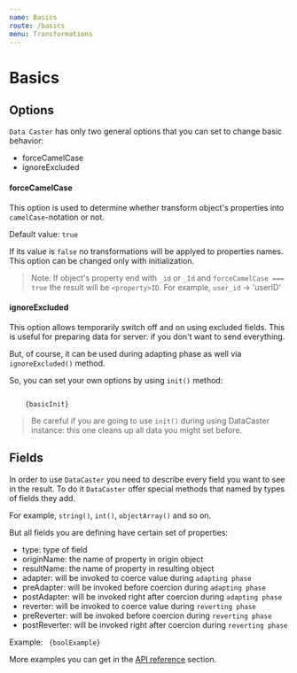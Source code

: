 ```yaml
---
name: Basics
route: /basics
menu: Transformations
---
```



# Basics

## Options

`Data Caster` has only two general options that you can set to change basic behavior:
- forceCamelCase
- ignoreExcluded

#### forceCamelCase

This option is used to determine whether transform object's properties into `camelCase`-notation
or not.

Default value: `true`

If its value is `false` no transformations will be applyed to properties names.
This option can be changed only with initialization.

> Note:
> If object's property end with `_id` or `_Id` and `forceCamelCase === true` the result will be
> `<property>ID`. For example, `user_id` -> 'userID'

#### ignoreExcluded

This option allows temporarily switch off and on using excluded fields. This is useful for
preparing data for server: if you don't want to send everything.

But, of course, it can be used during adapting phase as well via `ignoreExcluded()` method.

So, you can set your own options by using `init()` method:

<Code>
    {basicInit}
</Code>

> Be careful if you are going to use `init()` during using DataCaster instance: this one
> cleans up all data you might set before.

## Fields

In order to use `DataCaster` you need to describe every field you want to see in the result.
To do it `DataCaster` offer special methods that named by types of fields they add.

For example, `string()`, `int()`, `objectArray()` and so on.

But all fields you are defining have certain set of properties:
- type: type of field
- originName: the name of property in origin object
- resultName: the name of property in resulting object
- adapter: will be invoked to coerce value during `adapting phase`
- preAdapter: will be invoked before coercion during `adapting phase`
- postAdapter: will be invoked right after coercion during `adapting phase`
- reverter: will be invoked to coerce value during `reverting phase`
- preReverter: will be invoked before coercion during `reverting phase`
- postReverter: will be invoked right after coercion during `reverting phase`

Example:
<Code>
    {boolExample}
</Code>

More examples you can get in the [API reference](/api-reference) section.
